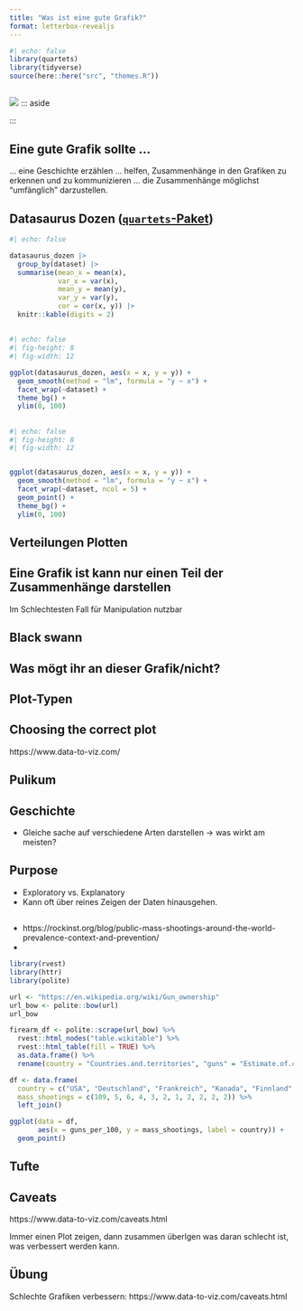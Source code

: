 ```yaml
---
title: "Was ist eine gute Grafik?"
format: letterbox-revealjs
---
```


```r
#| echo: false
library(quartets)
library(tidyverse)
source(here::here("src", "themes.R"))
```


## 

![](./images/mcCandless.png)
::: aside

:::

## Eine gute Grafik sollte ...

... eine Geschichte erzählen
... helfen, Zusammenhänge in den Grafiken zu erkennen und zu kommunizieren
... die Zusammenhänge möglichst "umfänglich" darzustellen. 

## Datasaurus Dozen ([`quartets`-Paket](https://github.com/r-causal/quartets))

```r
#| echo: false

datasaurus_dozen |>
  group_by(dataset) |>
  summarise(mean_x = mean(x),
            var_x = var(x),
            mean_y = mean(y),
            var_y = var(y),
            cor = cor(x, y)) |>
  knitr::kable(digits = 2)
```

## 

```r
#| echo: false
#| fig-height: 8
#| fig-width: 12

ggplot(datasaurus_dozen, aes(x = x, y = y)) +
  geom_smooth(method = "lm", formula = "y ~ x") +
  facet_wrap(~dataset) +
  theme_bg() +
  ylim(0, 100)

```

## 

```r
#| echo: false
#| fig-height: 8
#| fig-width: 12


ggplot(datasaurus_dozen, aes(x = x, y = y)) +
  geom_smooth(method = "lm", formula = "y ~ x") +
  facet_wrap(~dataset, ncol = 5) +
  geom_point() +
  theme_bg() +
  ylim(0, 100)


```


## Verteilungen Plotten

## Eine Grafik ist kann nur einen Teil der Zusammenhänge darstellen

Im  Schlechtesten Fall für Manipulation nutzbar



## Black swann

## Was mögt ihr an dieser Grafik/nicht?


## Plot-Typen

## Choosing the correct plot
https://www.data-to-viz.com/

## Pulikum

## Geschichte
- Gleiche sache auf verschiedene Arten darstellen -> was wirkt am meisten?  


## Purpose
- Exploratory vs. Explanatory
- Kann oft über reines Zeigen der Daten hinausgehen. 


## 
- https://rockinst.org/blog/public-mass-shootings-around-the-world-prevalence-context-and-prevention/
- 


```r
library(rvest)
library(httr)
library(polite)

url <- "https://en.wikipedia.org/wiki/Gun_ownership"
url_bow <- polite::bow(url)
url_bow

firearm_df <- polite::scrape(url_bow) %>% 
  rvest::html_nodes("table.wikitable") %>% 
  rvest::html_table(fill = TRUE) %>% 
  as.data.frame() %>% 
  rename(country = "Countries.and.territories", "guns" = "Estimate.of.civilian.firearms.per.100.people") 
```

```r
df <- data.frame(
  country = c("USA", "Deutschland", "Frankreich", "Kanada", "Finnland", "Österreich", "Australien", "Italien", "Niederlande", "Schweiz", "Großbritannien"), 
  mass_shootings = c(109, 5, 6, 4, 3, 2, 1, 2, 2, 2, 2)) %>% 
  left_join()
```


```r
ggplot(data = df, 
       aes(x = guns_per_100, y = mass_shootings, label = country)) +
  geom_point()
```





## Tufte


## Caveats
https://www.data-to-viz.com/caveats.html

Immer einen Plot zeigen, dann zusammen überlgen was daran schlecht ist, was verbessert werden kann. 




## Übung
Schlechte Grafiken verbessern: https://www.data-to-viz.com/caveats.html






